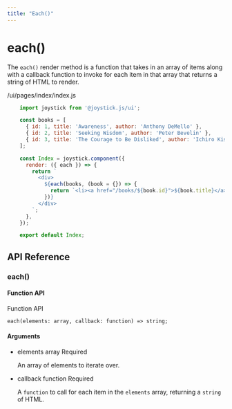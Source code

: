 ```yaml
---
title: "Each()"
---
```


# each()

The `each()` render method is a function that takes in an array of items along with a callback function to invoke for each item in that array that returns a string of HTML to render.

/ui/pages/index/index.js

```js
    import joystick from '@joystick.js/ui';

    const books = [
      { id: 1, title: 'Awareness', author: 'Anthony DeMello' },
      { id: 2, title: 'Seeking Wisdom', author: 'Peter Bevelin' },
      { id: 3, title: 'The Courage to Be Disliked', author: 'Ichiro Kishimi' }
    ];

    const Index = joystick.component({
      render: ({ each }) => {
        return `
          <div>
            ${each(books, (book = {}) => {
              return `<li><a href="/books/${book.id}">${book.title}</a> by ${book.author}</li>`;
            })}
          </div>
        `;
      },
    });

    export default Index;
```
## API Reference

### each()

#### Function API

Function API

    each(elements: array, callback: function) => string;

#### Arguments

- elements array Required

  An array of elements to iterate over.

- callback function Required

  A `function` to call for each item in the `elements` array, returning a `string` of HTML.
